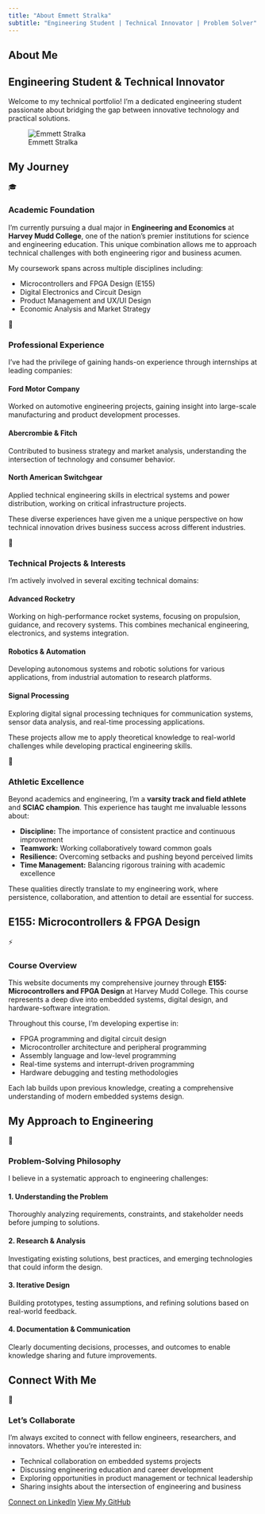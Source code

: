 ```yaml
---
title: "About Emmett Stralka"
subtitle: "Engineering Student | Technical Innovator | Problem Solver"
---
```


::: {.about-intro}
# About Me {.about-title}

## Engineering Student & Technical Innovator {.about-subtitle}

Welcome to my technical portfolio! I'm a dedicated engineering student passionate about 
bridging the gap between innovative technology and practical solutions.

![Emmett Stralka](images/headshot.jpg){.about-image}
:::

## My Journey {.section-title}

::: {.journey-grid}

::: {.journey-card .scroll-animate-left}
::: {.card-icon}
🎓
:::
### Academic Foundation

I'm currently pursuing a dual major in **Engineering and Economics** at **Harvey Mudd College**, one of the nation's premier institutions for science and engineering education. This unique combination allows me to approach technical challenges with both engineering rigor and business acumen.

My coursework spans across multiple disciplines including:

- Microcontrollers and FPGA Design (E155)
- Digital Electronics and Circuit Design
- Product Management and UX/UI Design
- Economic Analysis and Market Strategy
:::

::: {.journey-card .scroll-animate-scale}
::: {.card-icon}
💼
:::
### Professional Experience

I've had the privilege of gaining hands-on experience through internships at leading companies:

#### Ford Motor Company
Worked on automotive engineering projects, gaining insight into large-scale manufacturing and product development processes.

#### Abercrombie & Fitch
Contributed to business strategy and market analysis, understanding the intersection of technology and consumer behavior.

#### North American Switchgear
Applied technical engineering skills in electrical systems and power distribution, working on critical infrastructure projects.

These diverse experiences have given me a unique perspective on how technical innovation drives business success across different industries.
:::

::: {.journey-card .scroll-animate-right}
::: {.card-icon}
🚀
:::
### Technical Projects & Interests

I'm actively involved in several exciting technical domains:

#### Advanced Rocketry
Working on high-performance rocket systems, focusing on propulsion, guidance, and recovery systems. This combines mechanical engineering, electronics, and systems integration.

#### Robotics & Automation
Developing autonomous systems and robotic solutions for various applications, from industrial automation to research platforms.

#### Signal Processing
Exploring digital signal processing techniques for communication systems, sensor data analysis, and real-time processing applications.

These projects allow me to apply theoretical knowledge to real-world challenges while developing practical engineering skills.
:::

::: {.journey-card .scroll-animate-left}
::: {.card-icon}
🏃
:::
### Athletic Excellence

Beyond academics and engineering, I'm a **varsity track and field athlete** and **SCIAC champion**. This experience has taught me invaluable lessons about:

- **Discipline:** The importance of consistent practice and continuous improvement
- **Teamwork:** Working collaboratively toward common goals
- **Resilience:** Overcoming setbacks and pushing beyond perceived limits
- **Time Management:** Balancing rigorous training with academic excellence

These qualities directly translate to my engineering work, where persistence, collaboration, and attention to detail are essential for success.
:::

:::

## E155: Microcontrollers & FPGA Design {.section-title}

::: {.e155-section}
::: {.e155-card .scroll-animate-scale}
::: {.card-icon}
⚡
:::
### Course Overview

This website documents my comprehensive journey through **E155: Microcontrollers and FPGA Design** at Harvey Mudd College. This course represents a deep dive into embedded systems, digital design, and hardware-software integration.

Throughout this course, I'm developing expertise in:

- FPGA programming and digital circuit design
- Microcontroller architecture and peripheral programming
- Assembly language and low-level programming
- Real-time systems and interrupt-driven programming
- Hardware debugging and testing methodologies

Each lab builds upon previous knowledge, creating a comprehensive understanding of modern embedded systems design.
:::
:::

## My Approach to Engineering {.section-title}

::: {.approach-section}
::: {.approach-card .scroll-animate-left}
::: {.card-icon}
🎯
:::
### Problem-Solving Philosophy

I believe in a systematic approach to engineering challenges:

#### 1. Understanding the Problem
Thoroughly analyzing requirements, constraints, and stakeholder needs before jumping to solutions.

#### 2. Research & Analysis
Investigating existing solutions, best practices, and emerging technologies that could inform the design.

#### 3. Iterative Design
Building prototypes, testing assumptions, and refining solutions based on real-world feedback.

#### 4. Documentation & Communication
Clearly documenting decisions, processes, and outcomes to enable knowledge sharing and future improvements.
:::
:::

## Connect With Me {.section-title}

::: {.connect-section}
::: {.connect-card .scroll-animate-right}
::: {.card-icon}
🤝
:::
### Let's Collaborate

I'm always excited to connect with fellow engineers, researchers, and innovators. Whether you're interested in:

- Technical collaboration on embedded systems projects
- Discussing engineering education and career development
- Exploring opportunities in product management or technical leadership
- Sharing insights about the intersection of engineering and business

::: {.cta-buttons}
[Connect on LinkedIn](https://www.linkedin.com/in/emmett-stralka-b41575213/){.btn .btn-primary target="_blank"}
[View My GitHub](https://github.com/stremme1){.btn .btn-secondary target="_blank"}
:::
:::
:::

<script src="scroll-animations.js"></script>
